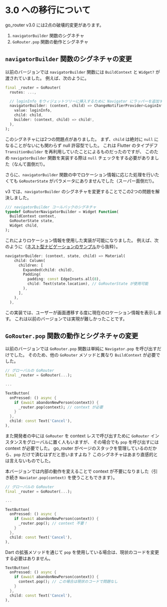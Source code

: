 # 3.0 への移行について

go_router v3.0 には2点の破壊的変更があります。

1. `navigatorBuilder` 関数のシグネチャ
2. `GoRouter.pop` 関数の動作とシグネチャ

## `navigatorBuilder` 関数のシグネチャの変更

以前のバージョンでは `navigatorBuilder` 関数には `BuildContext` と `Widget?` が渡されていました。
例えば、次のように。

```dart
final _router = GoRouter(
  routes: ...,

  // loginInfo をウィジェットツリーに挿入するために Navigator にラッパーを追加する
  navigatorBuilder: (context, child) => ChangeNotifierProvider<LoginInfo>.value(
    value: loginInfo,
    child: child,
    builder: (context, child) => child!,
  ),
);
```

このシグネチャには2つの問題点がありました。
まず、`child` は絶対に `null` になることがないにも関わらず null 許容型でした。
これは Flutter のタイプデフ `TransitionBuilder` を再利用していたことによるものだったのですが、
このため `navigatorBuilder` 関数を実装する際は `null` チェックをする必要がありました（なんて面倒だ!）。

さらに、`navigatorBuilder` 関数の中でロケーション情報に応じた処理を行いたくても
`GoRouterState` がパラメータにありませんでした（スーパー面倒だ!）。

v3 では、`navigatorBuilder` のシグネチャを変更することでこの2つの問題を解決しました。

```dart
/// navigatorBuilder コールバックのシグネチャ
typedef GoRouterNavigatorBuilder = Widget Function(
  BuildContext context,
  GoRouterState state,
  Widget child,
);
```

これによりロケーション情報を使用した実装が可能になりました。
例えば、次のように（[ネスト型ナビゲーションのサンプル](https://github.com/csells/go_router/blob/main/go_router/example/lib/nested_nav.dart)から抜粋）。

```dart
navigatorBuilder: (context, state, child) => Material(
    child: Column(
      children: [
        Expanded(child: child),
        Padding(
          padding: const EdgeInsets.all(8),
          child: Text(state.location), // GoRouterState が使用可能
        ),
      ],
    ),
  ),
```

この実装では、ユーザーが画面遷移する度に現在のロケーション情報を表示します。
これは以前のバージョンでは実現が難しかったことです。

## `GoRouter.pop` 関数の動作とシグネチャの変更

以前のバージョンでは `GoRouter.pop` 関数は単純に `Navigator.pop` を呼び出すだけでした。
そのため、他の `GoRouter` メソッドと異なり `BuildContext` が必要でした。

```dart
// グローバルの GoRouter
final _router = GoRouter(...);

...

TextButton(
  onPressed: () async {
    if (await abandonNewPerson(context)) {
      _router.pop(context); // context が必要
    }
  },
  child: const Text('Cancel'),
),
```

また開発者の中には `GoRouter` を context レスで呼び出すために `GoRouter` インスタンスをグローバルに置く人もいますが、
その場合でも `pop` を呼び出すには context が必要でした。
go_router がページのスタックを管理しているのだから、`pop` だけで済むはずだと思いますよね？
このシグネチャはあまり直感的とは言えないものでした。

本バージョンでは内部の動作を変えることで context が不要になりました（引き続き `Naviator.pop(context)` を使うこともできます）。

```dart
// グローバルの GoRouter
final _router = GoRouter(...);

...

TextButton(
  onPressed: () async {
    if (await abandonNewPerson(context)) {
      _router.pop(); // context 不要！
    }
  },
  child: const Text('Cancel'),
),
```

Dart の拡張メソッドを通じて `pop` を使用している場合は、現状のコードを変更する必要はありません。

```dart
TextButton(
  onPressed: () async {
    if (await abandonNewPerson(context)) {
      context.pop(); // この場合は現状のコードで問題なし
    }
  },
  child: const Text('Cancel'),
),
```